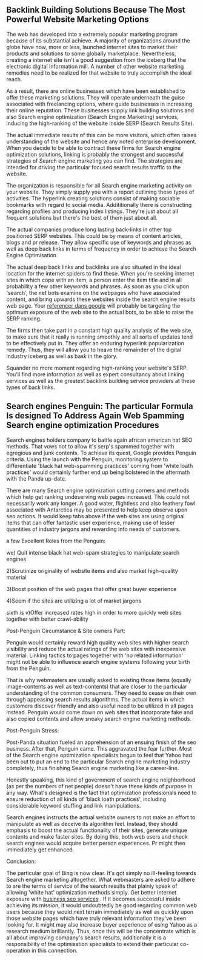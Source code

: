 == Backlink Building Solutions Because The Most Powerful Website Marketing Options ==

The web has developed into a extremely popular marketing program because of its substantial achieve. A majority of organizations around the globe have now, more or less, launched internet sites to market their products and solutions to some globally marketplace. Nevertheless, creating a internet site isn't a good suggestion from the iceberg that the electronic digital information mill. A number of other website marketing remedies need to be realized for that website to truly accomplish the ideal reach.
 
As a result, there are online businesses which have been established to offer these marketing solutions. They will operate underneath the guise associated with freelancing options, where guide businesses in increasing their online reputation. These businesses supply link building solutions and also Search engine optimization (Search Engine Marketing) services, inducing the high-ranking of the website inside SERP (Search Results Site).
 
The actual immediate results of this can be more visitors, which often raises understanding of the website and hence any noted enterprise development. When you decide to be able to contract these firms for Search engine optimization solutions, linking is probably the strongest and successful strategies of Search engine marketing you can find. The strategies are intended for driving the particular focused search results traffic to the website.
 
The organization is responsible for all Search engine marketing activity on your website. They simply supply you with a report outlining these types of activities. The hyperlink creating solutions consist of making sociable bookmarks with regard to social media. Addititionally there is constructing regarding profiles and producing index listings. They're just about all frequent solutions but there's the best of them just about all.
 
The actual companies produce long lasting back-links in other top positioned SERP websites. This could be by means of content articles, blogs and pr release. They allow specific use of keywords and phrases as well as deep back links in terms of frequency in order to achieve the Search Engine Optimisation.
 
The actual deep back links and backlinks are also situated in the ideal location for the internet spiders to find these. When you're seeking internet sites in which cope with an item, a person enter the item title and in all probability a few other keywords and phrases. As soon as you click upon 'search', the net bots examine on the webpages who have associated content, and bring upwards these websites inside the search engine results web page. Your [http://mubi.com/users/4349912 referencer dans google] will probably be targeting the optimum exposure of the web site to the actual bots, to be able to raise the SERP ranking.
 
The firms then take part in a constant high quality analysis of the web site, to make sure that it really is running smoothly and all sorts of updates tend to be effectively put in. They offer an enduring hyperlink popularization remedy. Thus, they will allow you to heave the remainder of the digital industry iceberg as well as bask in the glory.
 
Squander no more moment regarding high-ranking your website's SERP. You'll find more information as well as expert consultancy about linking services as well as the greatest backlink building service providers at these types of back links.

== Search engines Penguin: The particular Formula Is designed To Address Again Web Spamming Search engine optimization Procedures ==

Search engines holders company to battle again african american hat SEO methods. That vows not to allow it's serp's spammed together with egregious and junk contents. To achieve its quest, Google provides Penguin criteria. Using the launch with the Penguin, monitoring system to differentiate 'black hat web-spamming practices' coming from 'white loath practices' would certainly further end up being bolstered in the aftermath with the Panda up-date.
 
There are many Search engine optimization cutting corners and methods which help get ranking undeserving web pages increased. This could not necessarily work any longer. A good water, flightless and also feathery fowl associated with Antarctica may be presented to help keep observe upon seo actions. It would keep tabs above if the web sites are using original items that can offer fantastic user experience, making use of lesser quantities of industry jargons and rewarding info needs of customers.
 
a few Excellent Roles from the Penguin:
 
we) Quit intense black hat web-spam strategies to manipulate search engines
 
2)Scrutinize originality of website items and also market high-quality material
 
3)Boost position of the web pages that offer great buyer experience
 
4)Seem if the sites are utilizing a lot of market jargons
 
sixth is v)Offer increased rates high in order to more quickly web sites together with better crawl-ability
 
Post-Penguin Circumstance & Site owners Part:
 
Penguin would certainly reward high quality web sites with higher search visibility and reduce the actual ratings of the web sites with inexpensive material. Linking tactics to pages together with 'no related information' might not be able to influence search engine systems following your birth from the Penguin.
 
That is why webmasters are usually asked to existing those items (equally image-contents as well as text-contents) that are closer to the particular understanding of the common consumers. They need to cease on their own through appeasing search results algorithms. The actual items in which customers discover friendly and also useful need to be utilized in all pages instead. Penguin would come down on web sites that incorporate fake and also copied contents and allow sneaky search engine marketing methods.
 
Post-Penguin Stress:
 
Post-Panda situation fueled an apprehension of an ensuing finish of the seo business. After that, Penguin came. This aggravated the fear further. Most of the Search engine optimization specialists begun to feel that Yahoo had been out to put an end to the particular Search engine marketing industry completely, thus finishing Search engine marketing like a career-line.
 
Honestly speaking, this kind of government of search engine neighborhood (as per the numbers of net people) doesn't have these kinds of purpose in any way. What's designed is the fact that optimization professionals need to ensure reduction of all kinds of 'black loath practices', including considerable keyword stuffing and link manipulations.
 
Search engines instructs the actual website owners to not make an effort to manipulate as well as deceive its algorithm feel. Instead, they should emphasis to boost the actual functionality of their sites, generate unique contents and make faster sites. By doing this, both web users and check search engines would acquire better person experiences. Pr might then immediately get enhanced.
 
Conclusion:
 
The particular goal of Bing is now clear. It's got simply no ill-feeling towards Search engine marketing altogether. What webmasters are asked to adhere to are the terms of service of the search results that plainly speak of allowing 'white hat' optimization methods simply. Get better Internet exposure with [http://freemania.net/discountforum/profile.html;u=146174 business seo services] . If it becomes successful inside achieving its mission, it would undoubtedly be good regarding common web users because they would next terrain immediately as well as quickly upon those website pages which have truly relevant information they've been looking for. It might may also increase buyer experience of using Yahoo as a research medium brilliantly. Thus, once this will be the concentrate which is all about improving company's search results, additionally it is a responsibility of the optimisation specialists to extend their particular co-operation in this connection.